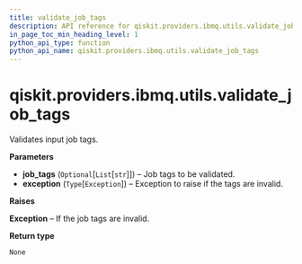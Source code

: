 ```yaml
---
title: validate_job_tags
description: API reference for qiskit.providers.ibmq.utils.validate_job_tags
in_page_toc_min_heading_level: 1
python_api_type: function
python_api_name: qiskit.providers.ibmq.utils.validate_job_tags
---
```


<span id="qiskit-providers-ibmq-utils-validate-job-tags" />

# qiskit.providers.ibmq.utils.validate\_job\_tags

<Function id="qiskit.providers.ibmq.utils.validate_job_tags" isDedicatedPage={true} github="https://github.com/qiskit/qiskit-ibmq-provider/tree/stable/0.13/qiskit/providers/ibmq/utils/utils.py" signature="validate_job_tags(job_tags, exception)">
  Validates input job tags.

  **Parameters**

  *   **job\_tags** (`Optional`\[`List`\[`str`]]) – Job tags to be validated.
  *   **exception** (`Type`\[`Exception`]) – Exception to raise if the tags are invalid.

  **Raises**

  **Exception** – If the job tags are invalid.

  **Return type**

  `None`
</Function>

